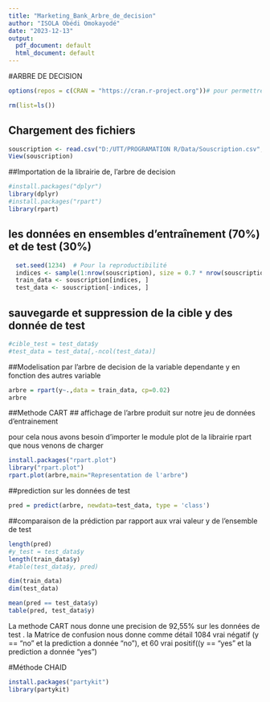 ```yaml
---
title: "Marketing_Bank_Arbre_de_decision"
author: "ISOLA Obédi Omokayodé"
date: "2023-12-13"
output:
  pdf_document: default
  html_document: default
---
```


#ARBRE DE DECISION 
```r
options(repos = c(CRAN = "https://cran.r-project.org"))# pour permettre l'execution du Knit
```

```r
rm(list=ls())
```


## Chargement des fichiers
```r
souscription <- read.csv("D:/UTT/PROGRAMATION R/Data/Souscription.csv", sep=";")
View(souscription)
```

##Importation de la librairie de, l'arbre de decision

```r
#install.packages("dplyr")
library(dplyr)
#install.packages("rpart")
library(rpart)
```
## les données en ensembles d'entraînement (70%) et de test (30%)
```r
  set.seed(1234)  # Pour la reproductibilité
  indices <- sample(1:nrow(souscription), size = 0.7 * nrow(souscription))
  train_data <- souscription[indices, ]
  test_data <- souscription[-indices, ]
```

## sauvegarde et suppression de la cible y des donnée de test
```r
#cible_test = test_data$y
#test_data = test_data[,-ncol(test_data)]
```

##Modelisation par l'arbre de decision de la variable dependante y en fonction des autres variable
```r
arbre = rpart(y~.,data = train_data, cp=0.02)
arbre
```
##Methode CART
## affichage de l'arbre produit sur notre jeu de données d'entrainement

pour cela nous avons besoin d'importer le module plot de la librairie rpart que nous venons de charger
```r
install.packages("rpart.plot")
library("rpart.plot")
rpart.plot(arbre,main="Representation de l'arbre")
```

##prediction sur les données de test

```r
pred = predict(arbre, newdata=test_data, type = 'class')

```

##comparaison de la prédiction par rapport aux vrai valeur y de l'ensemble de test

```r
length(pred)
#y_test = test_data$y
length(train_data$y)
#table(test_data$y, pred)

dim(train_data)
dim(test_data)
```


```r
mean(pred == test_data$y)
table(pred, test_data$y)
```
La methode CART nous donne une precision de 92,55% sur les données de test .
la Matrice de confusion nous donne comme détail 1084 vrai négatif (y == "no" et la prediction a donnée "no"), et 60 vrai positif((y == "yes" et la prediction a donnée "yes")

#Méthode CHAID

```r
install.packages("partykit")
library(partykit)
```





